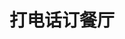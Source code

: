 # 打电话订餐厅
<ScDc />
<br />
<Dialog>
# I'd like to [book/v.] a table for this Sunday, June 10, at 7 pm.
#### For how many people?
# Table for four.
#### OK. What is your name?
# I'm Sam Lee.
#### Could you give me your mobile phone number?
# It's 0988-352-110.
#### OK. [Reservation:reservation/n.] made for four people for Sunday, June 10, at 7 pm. We will [hold/v./4] the reservation for 10 minutes.
# OK. Thank you. Bye.
</Dialog>
